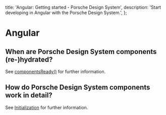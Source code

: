   title: 'Angular: Getting started - Porsche Design System',
  description: 'Start developing in Angular with the Porsche Design System.',
};

# Angular

## When are Porsche Design System components (re-)hydrated?

See [componentsReady()](/developing/components-ready) for further information.

## How do Porsche Design System components work in detail?

See [Initialization](/must-know/initialization/introduction) for further information.
